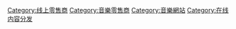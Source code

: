 [[Category:线上零售商|Category:线上零售商]]
[[Category:音樂零售商|Category:音樂零售商]]
[[Category:音樂網站|Category:音樂網站]]
[[Category:在线内容分发|Category:在线内容分发]]
